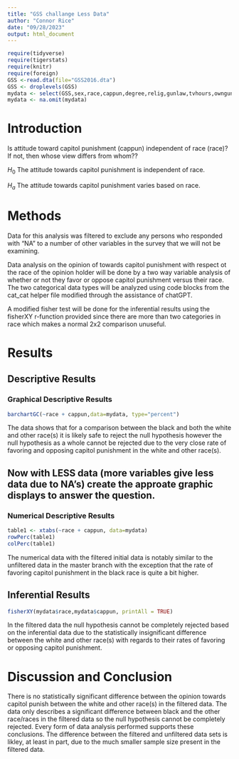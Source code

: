```yaml
---
title: "GSS challange Less Data"
author: "Connor Rice"
date: "09/28/2023"
output: html_document
---
```


```r
require(tidyverse)
require(tigerstats)
require(knitr)
require(foreign)
GSS <-read.dta(file="GSS2016.dta")
GSS <- droplevels(GSS)
mydata <- select(GSS,sex,race,cappun,degree,relig,gunlaw,tvhours,owngun,age,wordsum)
mydata <- na.omit(mydata)
```

# Introduction

<!--In this section you explain what you are trying to show.  Where did the data come from?  What is the research or other question you are trying to answer?.  If you skimp in this section expect to be marked down in your grade. Paint a picture of the project a couple of paragraphs is expected!-->

Is attitude toward capitol punishment (cappun) independent of race (race)?
If not, then whose view differs from whom??

$H_0$ The attitude towards capitol punishment is independent of race.

$H_a$ The attitude towards capitol punishment varies based on race.

# Methods

<!--Decide on your methods:  use "variable analysis" or other appropriate descriptors.  Make sure to choose at least one graphical method and at least one numerical method. Discuss what data manipulations may be needed for example subsetting or other binning procedures and what sort of graphical displays and inferential tools will be used!-->

Data for this analysis was filtered to exclude any persons who responded with "NA" to a number of other variables in the survey that we will not be examining.

Data analysis on the opinion of towards capitol punishment with respect ot the race of the opinion holder will be done by a two way variable analysis of whether or not they favor or oppose capitol punishment versus their race. The two categorical data types will be analyzed using code blocks from the cat_cat helper file modified through the assistance of chatGPT.

A modified fisher test will be done for the inferential results using the fisherXY r-function provided since there are more than two categories in race which makes a normal 2x2 comparison unuseful. 

# Results

<!--Divide this section into two sub-sections:  One for your descriptive  results and one for your inferential results.!-->

## Descriptive Results

### Graphical Descriptive Results

<!--Graphical results here.  Make sure to show your code.  Provide appropriate labels for axes, giving units if possible, and provide a good title for the graph, too.  Use the graphical results to describe the patterns if any that exist in the data as focused toward the research question. Bottom line is to explain the features of the graph that are relevant to conforming or departing to what is expected by your null hypothesis !-->

```r
barchartGC(~race + cappun,data=mydata, type="percent")
```

The data shows that for a comparison between the black and both the white and other race(s) it is likely safe to reject the null hypothesis however the null hypothesis as a whole cannot be rejected due to the very close rate of favoring and opposing capitol punishment in the white and other race(s).

## Now with LESS data (more variables give less data due to NA's) create the approate graphic displays to answer the question.

### Numerical Descriptive Results

<!--Numerical results go here. Use the numerical results to describe the patterns if any that exist in the data as focused toward the research question!-->

```r
table1 <- xtabs(~race + cappun, data=mydata)
rowPerc(table1)
colPerc(table1)
```

The numerical data with the filtered initial data is notably similar to the unfiltered data in the master branch with the exception that the rate of favoring capitol punishment in the black race is quite a bit higher.

## Inferential Results

<!--State hypothesis clearly.  Make sure your discussion of the inferential test covers all the aspects that the test output produces, such as test statistic, p-value etc.  Make a decision about the null hypothesis, explain the assumptions on which the selected test/procedure was based, and why the chosen procedure satisfys the assumptions and is appropriate to answer the research question!-->

```r
fisherXY(mydata$race,mydata$cappun, printAll = TRUE)
```

In the filtered data the null hypothesis cannot be completely rejected based on the inferential data due to the statistically insignificant difference between the white and other race(s) with regards to their rates of favoring or opposing capitol punishment.

# Discussion and Conclusion

<!--Discussion and conclusion here.  If you found a relationship be sure to consider whether the relationship occurs because one of the variables causes the other, or whether they perhaps are related for some other reason.  Watch the chapter 6 videos from the GeorgeTown videos collection.!-->

There is no statistically significant difference between the opinion towards capitol punish between the white and other race(s) in the filtered data. The data only describes a significant difference between black and the other race/races in the filtered data so the null hypothesis cannot be completely rejected. Every form of data analysis performed supports these conclusions. The difference between the filtered and unfiltered data sets is likley, at least in part, due to the much smaller sample size present in the filtered data.
